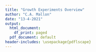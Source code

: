 ```yaml
---
title: "Growth Experiments Overview"
author: "C.A. Mallon"
date: "13-4-2021"
output:
  html_document:
    df_print: paged
  pdf_document: default
header-includes: \usepackage{pdflscape}
---
```

\begin{landscape}

```r
library(tidyverse)
library(dplyr)
library(broom)
library(here)
```

**Examine Data**

Let's first examine the data from the 'Nutrient Source Combination' experiment. The purpose of this experiment was to see how the growth rate of each species changed when grown on all possible combinations of the main four nutrient sources (FRUctose, GLUcose, SUCrose, and LACtose), as well as the media without the sugars and thus only Amino Acids.

Below are all the growth curves.
```r
#inspect curves
data <- read.delim2(here("Data/21March2021.txt"),header=FALSE,sep=",")

#remove metadata from spectrophotometer
data <- data[-c(1:4),-c(435:436)]

#make first row colnames
colnames(data) <- as.character(unlist(data[1,]))
data <- data[-1,]

#name first colum
names(data)[1] <- "well"


#make columns to identify species and and nutrient mixture
data$species <- NA
data$nutrient_mix <- NA
data$replicate <- NA

data$species[grepl("01|02|03|04",data$well)] <- "Ptund"
data$species[grepl("05|06|07|08",data$well)] <- "Ecl"
data$species[grepl("09|10|11|12",data$well)] <- "Mfol"
data$species[grepl("13|14|15|16",data$well)] <- "Smalt"
data$species[grepl("17|19|21|23",data$well)] <- "Cntl"


data$nutrient_mix[grepl("A",data$well)] <- "F+G+S+L"
data$nutrient_mix[grepl("B",data$well)] <- "F+G+S"
data$nutrient_mix[grepl("C",data$well)] <- "F+G+L"
data$nutrient_mix[grepl("D",data$well)] <- "F+S+L"
data$nutrient_mix[grepl("E",data$well)] <- "G+S+L"
data$nutrient_mix[grepl("F",data$well)] <- "F+G"
data$nutrient_mix[grepl("G",data$well)] <- "F+S"
data$nutrient_mix[grepl("H",data$well)] <- "F+L"
data$nutrient_mix[grepl("I",data$well)] <- "G+S"
data$nutrient_mix[grepl("J",data$well)] <- "G+L"
data$nutrient_mix[grepl("K",data$well)] <- "S+L"
data$nutrient_mix[grepl("L",data$well)] <- "F"
data$nutrient_mix[grepl("M",data$well)] <- "G"
data$nutrient_mix[grepl("N",data$well)] <- "S"
data$nutrient_mix[grepl("O",data$well)] <- "L"
data$nutrient_mix[grepl("P",data$well)] <- "AA"


data$replicate[grepl("01|05|09|13|17",data$well)] <- "r1"
data$replicate[grepl("02|06|10|14|19",data$well)] <- "r2"
data$replicate[grepl("03|07|11|15|21",data$well)] <- "r3"
data$replicate[grepl("04|08|12|16|23",data$well)] <- "r4"




#get rid of now usless columns
data <- data[,-c(1:2)]

#view data
data[1:10,c(1:4,430:435)]


#wide to long
#then plot data
#remember, cannot directly covert factor to numeric
data %>% 
  pivot_longer(-c(433:435),names_to="time_sec",values_to="OD600") %>%
  mutate(OD600=as.numeric(as.character(OD600)),time_sec=as.numeric(time_sec),time_hrs=time_sec*(1/60)*(1/60)) %>%
  mutate(nutrient_mix = fct_relevel(nutrient_mix,
                                    levels=c("F+G+S+L",
                                             "F+G+S","F+G+L","F+S+L","G+S+L",
                                             "F+G","F+S","F+L","G+S","G+L","S+L","F","G","S","L","AA"))) %>%
  ggplot(.,aes(x=time_hrs,y=OD600,color=species,group=replicate)) +
  geom_line(size = 0.5) +
  facet_grid(rows=vars(species),cols=vars(nutrient_mix)) +
  ylab(expression(OD["600nm"]))+
  xlab("Time (hrs)")+
  theme(plot.title = element_text(hjust = 0.5), plot.subtitle = element_text(hjust = 0.5)) 
````

**Cut Data**

In order to calculate the growth rate, I first went through each group of curves--meaning each species on each nutrient mix--and cut the beginning and end of the curve. The goal was to capture growth in the exponential phase. 

We can now examine the cut data on a log scale to make sure we have a linear relationship with time, which is shown below. Growth on only the amino acids is shown seperately.

At least visually, everything looks quite linear.
```r
#load data
load(here("Data/data_cut_13April2021.RData"))
data_ansc <- data_cut

#prep data
y <- do.call(c,data_ansc)
#bind the list to one tibble
z <- do.call(rbind,y)
#name data
data_ansc <- z
```

```r
#examine the data (which is already cut)
data_ansc %>%
  filter(species != "Cntl" & time_hrs < 40 & nutrient_mix != "AA") %>%
  ggplot(.) +
  geom_point(aes(x = time_hrs, y = log(OD600), group = replicate, color = replicate))+
  geom_line(aes(x = time_hrs, y = log(OD600), group = replicate, color = replicate))+
  facet_grid(cols = vars(nutrient_mix), rows = vars(species))
```

```r
#Examine AA growth seperately
data_ansc %>%
  filter(species != "Cntl" & nutrient_mix == "AA") %>%
  ggplot(.) +
  geom_point(aes(x = time_hrs, y = log(OD600), group = replicate, color = replicate))+
  geom_line(aes(x = time_hrs, y = log(OD600), group = replicate, color = replicate))+
  facet_grid(cols = vars(nutrient_mix), rows = vars(species))
```

**Calculate Growth Rate**

For each nutrient source and species, calculate the growth rate. Notice in the code that all I'm doing is fitting a linear model to the data show above, and using the slope as the estimate for growth rate. 

Let's first examine if any data was not significant and thus not linear. The table below show us that only two curves from P. tundrae growing on the amino acids are not linear relationships.
```r
#calc growth rate
res <- data_ansc %>% 
  filter(species != "Cntl") %>%
  group_by(species,nutrient_mix,replicate) %>%
  nest() %>%
  mutate(
    fit = map(data, ~lm(log(OD600) ~ time_hrs, data = .x)),
    tidied = map(fit,tidy)
  ) %>%
  unnest(tidied) 

#Is there any data that is not linear?
res %>%
  filter(term != "(Intercept)" & p.value > 0.05)
```


Next, The plot below shows the growth rate for each species on each nutrient mix. Each point on a plot is one replicate curve. The dashed red line is at 0.25, which is the dilution rate at which the chemostat was set. 

Interestingly, surprisingly,  the only species that can grow faster than the set dilution rate is E. coli.

How is it then even possible that the other species were able to survive!? Perhaps a strong bottle neck in the beginning days of the experiment.

Is growth rate calculation OK?


```r
#visualize
res %>%
  filter(term != "(Intercept)") %>%
  ggplot(., aes(x = term, y = estimate, group = replicate, color = replicate))+
  geom_point(size = 2)+
  geom_hline(yintercept=0.25, linetype="dashed", color = "red")+
  ylab("growth rate (generations/hour)")+
  facet_grid(rows=vars(species), cols = vars(nutrient_mix))


```

**Growth Rate of Evolved E. coli**

Below are the results of all of the evolved forms of E. coli, which I've isolated and grown on the mixture, as well as all of the four carbon sources seperately.

They are displayed by the level of species richnness from which they were isolated; they are also displayed next to the ancestral growth rates.

Data was cut and growth rate was calculated in the same way as described above.

In short, the complete data set shows results completely opposite to what Femke showed: Growth rates of evolved strains are higher when coming from the monoculture than when coming from more diverse communities!

This could be due to the fact that the program previously used to calculate growth rate is libable to errors.

```r
load(here("Data/data_evolved_strains.RData"))
data_evld <- data_cut

#flatten the list
y <- do.call(c,data_evld)
#bind the list to one tibble
z <- do.call(rbind,y)
#save to new name
data_evld <- z

#vector for filtering carbon source combinations needed
carbon_srcs <- c("F+G+S+L", "F", "G", "S", "L")

#prep data to be joined to evolved data
data_ansc_new <- data_ansc %>%
  filter(species == "Ecl" & nutrient_mix %in% carbon_srcs) %>%
  mutate(carbon_source = str_replace_all(
    nutrient_mix,
    c(
      "^F\\+G\\+\\S\\+L$" = "4 C-src",
      "^F$" = "FRU",
      "^G$" = "GLU",
      "^L$" = "LAC",
      "^S$" = "SUC"
    )
  )) %>%
  rename(tech_replicate = replicate) %>%
  mutate(tech_replicate = str_replace(tech_replicate, "r", "R")) %>%
  mutate(
    species = "B",
    species_richness = "Ansc",
    community = "Ansct",
    bio_replicate = "R1"
  ) %>%
  unite("ID", c(species, tech_replicate, carbon_source), remove = FALSE) %>%
  select(!nutrient_mix)

#filter out old ancestral data
data_evld_new <- 
  data_evld %>%
    filter(community != "Ansc")

#join both data grames
data_new <-
  full_join(data_ansc_new, data_evld_new, by = c("ID", "species", "tech_replicate", "time_hrs", "OD600", "carbon_source","species_richness","community", "bio_replicate"))


#perform growth rate calcs
res <- data_new %>% 
  filter(species != "Cntl") %>%
  group_by(ID,tech_replicate,carbon_source,species_richness,community, bio_replicate,colony) %>%
  nest() %>%
  mutate(
    fit = map(data, ~lm(log(OD600) ~ time_hrs, data = .x)),
    tidied = map(fit,tidy)
  ) %>%
  unnest(tidied) 

res %>%
  filter(term != "(Intercept)" & estimate > 0) %>%
  ggplot(., aes(x = term, y = estimate, group = species_richness, color = species_richness))+
  geom_boxplot(alpha = 0.1, width = 0.5)+
  geom_point(size = 2, position = position_jitterdodge(jitter.width = 0.2))+
  geom_hline(yintercept = .25, linetype = "dashed", color = "red")+
  ylab("growth rate") +
  facet_grid(rows=vars(carbon_source),cols = vars(species_richness)) 






```

**To Do**

Growth evolved E. coli only on amino acids (as with ancestors), to see if selection is acting on these resources.

Also worth thinking about, how much can the growth rate really change if the dilution rate is fixed? Strain takeovers occur when mutatants temporarily grow faster than the dilution rate of the pump, but settle back to growth at the dilution rate when the takeover is complete, I think. 



\end{landscape}